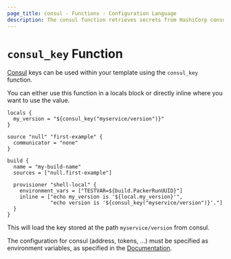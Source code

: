 ```yaml
---
page_title: consul - Functions - Configuration Language
description: The consul function retrieves secrets from HashiCorp consul KV stores.
---
```


# `consul_key` Function

[Consul](/consul) keys can be used within your template using the
`consul_key` function.

You can either use this function in a locals block or directly inline where you
want to use the value.

```hcl
locals {
  my_version = "${consul_key("myservice/version")}"
}

source "null" "first-example" {
  communicator = "none"
}

build {
  name = "my-build-name"
  sources = ["null.first-example"]

  provisioner "shell-local" {
    environment_vars = ["TESTVAR=${build.PackerRunUUID}"]
    inline = ["echo my_version is '${local.my_version}'",
              "echo version is '${consul_key("myservice/version")}'."]
  }
}
```

This will load the key stored at the path `myservice/version` from consul.

The configuration for consul (address, tokens, ...) must be specified as
environment variables, as specified in the
[Documentation](/consul/docs/commands#environment-variables).
